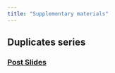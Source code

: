 ```yaml
---
title: "Supplementary materials"
---
```


## Duplicates series  

### [Post Slides](dup-supp/index.html)
